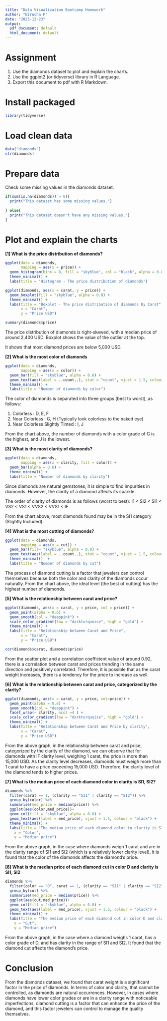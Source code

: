 ```yaml
---
title: "Data Visualization Bootcamp Homework"
author: "Nirucha P"
date: "2023-12-23"
output:
  pdf_document: default
  html_document: default
---
```


# Assignment
1. Use the diamonds dataset to plot and explain the charts.
2. Use the ggplot2 (or tidyverse) library in R Language.
3. Export this document to pdf with R Markdown.

# Install packaged

```r
library(tidyverse)
```
# Load clean data
```r
data("diamonds")
str(diamonds)
```

# Prepare data

Check some missing values in the diamonds dataset.

```r
if(sum(is.na(diamonds)) > 0){
  print("This dataset has some missing values.")
  
} else{
  print("This dataset doesn't have any missing values.")
}

```

# Plot and explain the charts

**[1] What is the price distribution of diamonds?**

```r
ggplot(data = diamonds,
       mapping = aes(x = price)) +
  geom_histogram(bins = 8, fill = "skyblue", col = "black", alpha = 0.8) +
  theme_minimal() +
  labs(title = "Histogram - The price distribution of diamonds")

ggplot(diamonds, aes(x = carat, y = price)) +
  geom_boxplot(fill = "skyblue", alpha = 0.8) +
  theme_minimal() +
  labs(title = "Boxplot - The price distribution of diamonds by Carat",
       x = "Carat",
       y = "Price USD")

summary(diamonds$price)
```

The price distribution of diamonds is right-skewed, with a median price of around 2,400 USD. Boxplot shows the value of the outlier at the top.

It shows that most diamond prices are below 5,000 USD.

\pagebreak

**[2] What is the most color of diamonds**

```r
ggplot(data = diamonds,
       mapping = aes(x = color)) +
  geom_bar(fill = "skyblue", alpha = 0.8) + 
  geom_text(aes(label = ..count..), stat = "count", vjust = 1.5, colour = "black") +
  theme_minimal() +
  labs(title = "Number of diamonds by color")
```

The color of diamonds is separated into three groups (best to worst), as follows:

1. Colorless : D, E, F
2. Near Colorless : G, H (Typically look colorless to the naked eye)
3. Near Colorless Slightly Tinted : I, J

From the chart above, the number of diamonds with a color grade of G is the highest, and J is the lowest.

\pagebreak

**[3] What is the most clarity of diamonds?**

```r
ggplot(data = diamonds,
       mapping = aes(x = clarity, fill = color)) +
  geom_bar(alpha = 0.8) + 
  theme_minimal() +
  labs(title = "Number of diamonds by clarity")

```

Since diamonds are natural gemstones, it is simple to find impurities in diamonds. However, the clarity of a diamond affects its sparkle. 

The order of clarity of diamonds is as follows (worst to best): 
I1 < SI2 < SI1 < VS2 < VS1 < VVS2 < VVS1 < IF

From the chart above, most diamonds found may be in the SI1 category (Slightly Included).

\pagebreak

**[4] What is the most cutting of diamonds?**

```r
ggplot(data = diamonds,
       mapping = aes(x = cut)) +
  geom_bar(fill= "skyblue", alpha = 0.8) + 
  geom_text(aes(label = ..count..), stat = "count", vjust = 1.5, colour = "black") +
  theme_minimal()  +
  labs(title = "Number of diamonds by cut")

```

The process of diamond cutting is a factor that jewelers can control themselves because both the color and clarity of the diamonds occur naturally.
From the chart above, the ideal level (the best of cutting) has the highest number of diamonds.

\pagebreak

**[5] What is the relationship between carat and price?**

```r
ggplot(diamonds, aes(x = carat, y = price, col = price)) +
  geom_point(alpha = 0.6) +
  geom_smooth(col = "deeppink") +
  scale_color_gradient(low = "darkturquoise", high = "gold") +
  theme_minimal() +
  labs(title = "Relationship between Carat and Price",
       x = "Carat",
       y = "Price USD")

cor(diamonds$carat, diamonds$price)

```

From the scatter plot and a correlation coefficient value of around 0.92, there is a correlation between carat and prices trending in the same direction and positively correlated. Therefore, it is possible that as the carat weight increases, there is a tendency for the price to increase as well.

\pagebreak

**[6] What is the relationship between carat and price, categorized by the clarity?**


```r
ggplot(diamonds, aes(x = carat, y = price, col=price)) +
  geom_point(alpha = 0.6) +
  geom_smooth(col = "deeppink") +
  facet_wrap(~ clarity, ncol =4 ) +
  scale_color_gradient(low = "darkturquoise", high = "gold") +
  theme_minimal() +
  labs(title = "Relationship between Carat and Price by clarity",
       x = "Carat",
       y = "Price USD")
```

From the above graph, in the relationship between carat and price, categorized by the clarity of the diamond, we can observe that for diamonds with IF clarity level, weighing 1 carat, the price is more than 15,000 USD. As the clarity level decreases, diamonds must weigh more than 1 carat to have a price exceeding 15,000 USD. Therefore, the clarity level of the diamond tends to higher prices.

\pagebreak

**[7] What is the median price of each diamond color in clarity is SI1, SI2?**


```r
diamonds %>%
  filter(carat == 1, (clarity == "SI1" | clarity == "SI2")) %>%
  group_by(color) %>%
  summarise(med_price = median(price)) %>%
  ggplot(aes(color,med_price))+
  geom_col(fill = "skyblue", alpha = 0.8) +
  geom_text(aes(label = med_price), vjust = 1.5, colour = "black") +
  theme_minimal() +
  labs(title = "The median price of each diamond color in clarity is SI1 and SI2",
    x = "Color", 
    y = "Median price")
```

From the above graph, in the case where diamonds weigh 1 carat and are in the clarity range of SI1 and SI2 (which is a relatively lower clarity level), it is found that the color of the diamonds affects the diamond's price.

\pagebreak

**[8] What is the median price of each diamond cut in color D and clarity is SI1, SI2**


```r
diamonds %>%
  filter(color == "D", carat == 1, (clarity == "SI1" | clarity == "SI2")) %>%
  group_by(cut) %>%
  summarise(med_price = median(price)) %>%
  ggplot(aes(cut,med_price))+
  geom_col(fill = "skyblue", alpha = 0.8) +
  geom_text(aes(label = med_price), vjust = 1.5, colour = "black") +
  theme_minimal() +
  labs(title = "The median price of each diamond cut in color D and clarity is SI1 and SI2",
    x = "Cut", 
    y = "Median price")
```

From the above graph, in the case where a diamond weighs 1 carat, has a color grade of D, and has clarity in the range of SI1 and SI2. It found that the diamond cut affects the diamond's price.

# Conclusion

From the diamonds dataset, we found that carat weight is a significant factor in the price of diamonds. In terms of color and clarity, that cannot be controlled, as diamonds are natural occurrences. However, in cases where diamonds have lower color grades or are in a clarity range with noticeable imperfections, diamond cutting is a factor that can enhance the price of the diamond, and this factor jewelers can control to manage the quality themselves.

























